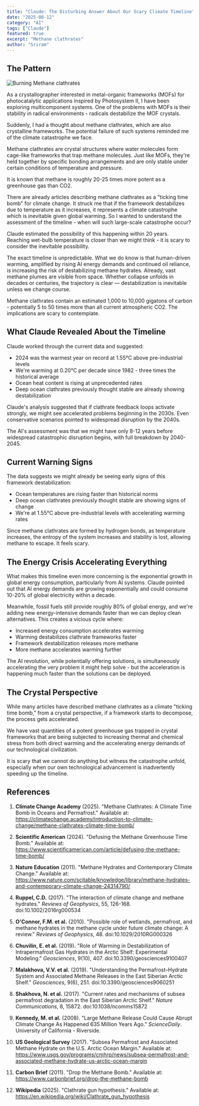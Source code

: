 ```yaml
---
title: "Claude: The Disturbing Answer About Our Scary Climate Timeline"
date: "2025-08-12"
category: "AI"
tags: ["Claude"]
featured: true
excerpt: "Methane clathrates"
author: "Sriram"
---
```



## The Pattern

![Burning Methane clathrates](https://upload.wikimedia.org/wikipedia/commons/0/03/Burning_hydrate_inlay_US_Office_Naval_Research.jpg)

As a crystallographer interested in metal-organic frameworks (MOFs) for photocatalytic applications inspired by Photosystem II, I have been exploring multicomponent systems. One of the problems with MOFs is their stability in radical environments - radicals destabilize the MOF crystals.

Suddenly, I had a thought about methane clathrates, which are also crystalline frameworks. The potential failure of such systems reminded me of the climate catastrophe we face.

Methane clathrates are crystal structures where water molecules form cage-like frameworks that trap methane molecules. Just like MOFs, they're held together by specific bonding arrangements and are only stable under certain conditions of temperature and pressure.

It is known that methane is roughly 20-25 times more potent as a greenhouse gas than CO2.

There are already articles describing methane clathrates as a "ticking time bomb" for climate change. It struck me that if the framework destabilizes due to temperature as it increases, it represents a climate catastrophe which is inevitable given global warming. So I wanted to understand the assessment of the timeline - when will such large-scale catastrophe occur?

Claude estimated the possibility of this happening within 20 years. Reaching wet-bulb temperature is closer than we might think - it is scary to consider the inevitable possibility.

The exact timeline is unpredictable. What we do know is that human-driven warming, amplified by rising AI energy demands and continued oil reliance, is increasing the risk of destabilizing methane hydrates. Already, vast methane plumes are visible from space. Whether collapse unfolds in decades or centuries, the trajectory is clear — destabilization is inevitable unless we change course.

Methane clathrates contain an estimated 1,000 to 10,000 gigatons of carbon - potentially 5 to 50 times more than all current atmospheric CO2. The implications are scary to contemplate.

## What Claude Revealed About the Timeline

Claude worked through the current data and suggested:
- 2024 was the warmest year on record at 1.55°C above pre-industrial levels
- We're warming at 0.20°C per decade since 1982 - three times the historical average
- Ocean heat content is rising at unprecedented rates
- Deep ocean clathrates previously thought stable are already showing destabilization

Claude's analysis suggested that if clathrate feedback loops activate strongly, we might see accelerated problems beginning in the 2030s. Even conservative scenarios pointed to widespread disruption by the 2040s.

The AI's assessment was that we might have only 8-12 years before widespread catastrophic disruption begins, with full breakdown by 2040-2045.

## Current Warning Signs

The data suggests we might already be seeing early signs of this framework destabilization:
- Ocean temperatures are rising faster than historical norms
- Deep ocean clathrates previously thought stable are showing signs of change
- We're at 1.55°C above pre-industrial levels with accelerating warming rates

Since methane clathrates are formed by hydrogen bonds, as temperature increases, the entropy of the system increases and stability is lost, allowing methane to escape. It feels scary.

## The Energy Crisis Accelerating Everything

What makes this timeline even more concerning is the exponential growth in global energy consumption, particularly from AI systems. Claude pointed out that AI energy demands are growing exponentially and could consume 10-20% of global electricity within a decade.

Meanwhile, fossil fuels still provide roughly 80% of global energy, and we're adding new energy-intensive demands faster than we can deploy clean alternatives. This creates a vicious cycle where:
- Increased energy consumption accelerates warming
- Warming destabilizes clathrate frameworks faster
- Framework destabilization releases more methane
- More methane accelerates warming further

The AI revolution, while potentially offering solutions, is simultaneously accelerating the very problem it might help solve - but the acceleration is happening much faster than the solutions can be deployed.

## The Crystal Perspective

While many articles have described methane clathrates as a climate "ticking time bomb," from a crystal perspective, if a framework starts to decompose, the process gets accelerated.

We have vast quantities of a potent greenhouse gas trapped in crystal frameworks that are being subjected to increasing thermal and chemical stress from both direct warming and the accelerating energy demands of our technological civilization.

It is scary that we cannot do anything but witness the catastrophe unfold, especially when our own technological advancement is inadvertently speeding up the timeline.



## References


1. **Climate Change Academy** (2025). "Methane Clathrates: A Climate Time Bomb in Oceans and Permafrost." Available at: https://climatechange.academy/introduction-to-climate-change/methane-clathrates-climate-time-bomb/

2. **Scientific American** (2024). "Defusing the Methane Greenhouse Time Bomb." Available at: https://www.scientificamerican.com/article/defusing-the-methane-time-bomb/

3. **Nature Education** (2011). "Methane Hydrates and Contemporary Climate Change." Available at: https://www.nature.com/scitable/knowledge/library/methane-hydrates-and-contemporary-climate-change-24314790/

4. **Ruppel, C.D.** (2017). "The interaction of climate change and methane hydrates." *Reviews of Geophysics*, 55, 126-168. doi:10.1002/2016rg000534

5. **O'Connor, F.M. et al.** (2010). "Possible role of wetlands, permafrost, and methane hydrates in the methane cycle under future climate change: A review." *Reviews of Geophysics*, 48. doi:10.1029/2010RG000326

6. **Chuvilin, E. et al.** (2019). "Role of Warming in Destabilization of Intrapermafrost Gas Hydrates in the Arctic Shelf: Experimental Modeling." *Geosciences*, 9(10), 407. doi:10.3390/geosciences9100407

7. **Malakhova, V.V. et al.** (2019). "Understanding the Permafrost–Hydrate System and Associated Methane Releases in the East Siberian Arctic Shelf." *Geosciences*, 9(6), 251. doi:10.3390/geosciences9060251

8. **Shakhova, N. et al.** (2017). "Current rates and mechanisms of subsea permafrost degradation in the East Siberian Arctic Shelf." *Nature Communications*, 8, 15872. doi:10.1038/ncomms15872

9. **Kennedy, M. et al.** (2008). "Large Methane Release Could Cause Abrupt Climate Change As Happened 635 Million Years Ago." *ScienceDaily*. University of California - Riverside.

10. **US Geological Survey** (2017). "Subsea Permafrost and Associated Methane Hydrate on the U.S. Arctic Ocean Margin." Available at: https://www.usgs.gov/programs/cmhrp/news/subsea-permafrost-and-associated-methane-hydrate-us-arctic-ocean-margin

11. **Carbon Brief** (2011). "Drop the Methane Bomb." Available at: https://www.carbonbrief.org/drop-the-methane-bomb

12. **Wikipedia** (2025). "Clathrate gun hypothesis." Available at: https://en.wikipedia.org/wiki/Clathrate_gun_hypothesis
